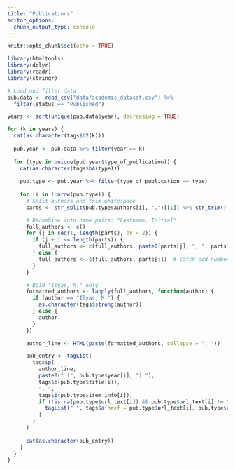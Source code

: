 ```yaml
---
title: "Publications"
editor_options: 
  chunk_output_type: console
---
```


```r
knitr::opts_chunk$set(echo = TRUE)
```

```r
library(htmltools)
library(dplyr)
library(readr)
library(stringr)

# Load and filter data
pub.data <- read_csv("data/academic_dataset.csv") %>%
  filter(status == "Published")

years <- sort(unique(pub.data$year), decreasing = TRUE)

for (k in years) {
  cat(as.character(tags$h2(k)))
  
  pub.year <- pub.data %>% filter(year == k)
  
  for (type in unique(pub.year$type_of_publication)) {
    cat(as.character(tags$h4(type)))
    
    pub.type <- pub.year %>% filter(type_of_publication == type)
    
    for (i in 1:nrow(pub.type)) {
      # Split authors and trim whitespace
      parts <- str_split(pub.type$authors[i], ",")[[1]] %>% str_trim()

      # Recombine into name pairs: "Lastname, Initial"
      full_authors <- c()
      for (j in seq(1, length(parts), by = 2)) {
        if (j + 1 <= length(parts)) {
          full_authors <- c(full_authors, paste0(parts[j], ", ", parts[j + 1]))
        } else {
          full_authors <- c(full_authors, parts[j])  # catch odd number edge case
        }
      }

      # Bold "Ilyas, M." only
      formatted_authors <- lapply(full_authors, function(author) {
        if (author == "Ilyas, M.") {
          as.character(tags$strong(author))
        } else {
          author
        }
      })

      author_line <- HTML(paste(formatted_authors, collapse = ", "))

      pub_entry <- tagList(
        tags$p(
          author_line,
          paste0(" (", pub.type$year[i], ") "),
          tags$b(pub.type$title[i]),
          ". ",
          tags$i(pub.type$item_info[i]),
          if (!is.na(pub.type$url_text[i]) && pub.type$url_text[i] != "") {
            tagList(" ", tags$a(href = pub.type$url_text[i], pub.type$url_text[i]))
          }
        )
      )
      
      cat(as.character(pub_entry))
    }
  }
}
```
